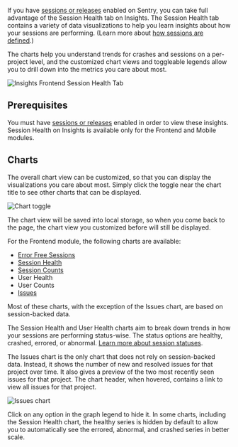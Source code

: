 <Include name="feature-available-for-user-group-early-adopter.mdx" />

If you have [sessions or releases](/product/releases/setup/) enabled on Sentry, you can take full advantage of the Session Health tab on Insights. The Session Health tab contains a variety of data visualizations to help you learn insights about how your sessions are performing. (Learn more about [how sessions are defined](/product/releases/health/#sessions).)

The charts help you understand trends for crashes and sessions on a per-project level, and the customized chart views and toggleable legends allow you to drill down into the metrics you care about most.

![Insights Frontend Session Health Tab](./common-imgs/img/frontend-insights-session-health.png)

## Prerequisites

You must have [sessions or releases](/product/releases/setup/) enabled in order to view these insights. Session Health on Insights is available only for the Frontend and Mobile modules.

## Charts

The overall chart view can be customized, so that you can display the visualizations you care about most. Simply click the toggle near the chart title to see other charts that can be displayed.

![Chart toggle](./common-imgs/img/frontend-insights-chart-toggle.png)

The chart view will be saved into local storage, so when you come back to the page, the chart view you customized before will still be displayed.

For the Frontend module, the following charts are available:

- [Error Free Sessions](/product/releases/health/#errored)
- [Session Health](/product/releases/health/#session-status)
- [Session Counts](/product/releases/health/#session)
- User Health
- User Counts
- [Issues](/product/issues/)

Most of these charts, with the exception of the Issues chart, are based on session-backed data.

The Session Health and User Health charts aim to break down trends in how your sessions are performing status-wise. The status options are healthy, crashed, errored, or abnormal. [Learn more about session statuses](/product/releases/health/#session-status).

The Issues chart is the only chart that does not rely on session-backed data. Instead, it shows the number of new and resolved issues for that project over time. It also gives a preview of the two most recently seen issues for that project. The chart header, when hovered, contains a link to view all issues for that project.

![Issues chart](./common-imgs/img/frontend-insights-issue-chart.png)

Click on any option in the graph legend to hide it. In some charts, including the Session Health chart, the healthy series is hidden by default to allow you to automatically see the errored, abnormal, and crashed series in better scale.
